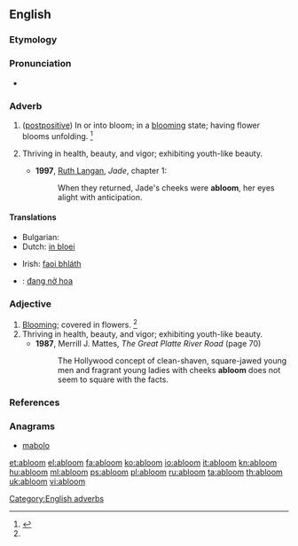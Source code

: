 ==English==

===Etymology===
{{prefix|a|bloom|t1=in|t2=flower}}

===Pronunciation===
* {{a|US}} {{IPA|/əˈblum/}}

===Adverb===
{{en-adv|-}}

# ([[postpositive]]) In or into bloom; in a [[blooming]] state; having flower blooms unfolding. {{defdate|Mid 19<sup>th</sup> century.}}<ref name=SOED>{{reference-book | last =| first = | authorlink =  | coauthors =  | editor =Brown, Lesley  | others =  | title = The Shorter Oxford English Dictionary | origdate =  | origyear = 1933| origmonth =  | url =  | format =  | accessdate =  | accessyear =  | accessmonth =  | edition = 5th | date =  | year =2003| month =  | publisher =Oxford University Press  | location =Oxford, UK | language =  | id =  | doi = | isbn =978-0-19-860575-7 | lccn = | ol = | pages =5| chapter =  | chapterurl =  | quote =}}</ref>
# {{rfv-sense}} Thriving in health, beauty, and vigor; exhibiting youth-like beauty.
#*'''1997''', [[w:Ruth Langan|Ruth Langan]], ''Jade'', chapter 1:
#*:When they returned, Jade's cheeks were '''abloom''', her eyes alight with anticipation. 

====Translations====
{{trans-top|(postpositive) in or into bloom; in a blooming state}}
* Bulgarian: {{t-|bg|цъфтящ, разцъфтял, в разцвет}}
* Dutch: [[in bloei]]
{{trans-mid}}
* Irish: [[faoi bhláth]]
{{trans-bottom}}

{{checktrans-top}}
* {{ttbc|vi}}: [[đang nở hoa]]
{{trans-bottom}}

===Adjective===
{{en-adj}}

# [[blooming|Blooming]]; covered in flowers. {{defdate|Mid 19<sup>th</sup> century.}}<ref name=SOED/>
# Thriving in health, beauty, and vigor; exhibiting youth-like beauty.
#* '''1987''', Merrill J. Mattes, ''The Great Platte River Road'' (page 70)
#*: The Hollywood concept of clean-shaven, square-jawed young men and fragrant young ladies with cheeks '''abloom''' does not seem to square with the facts.

===References===
<references/>

===Anagrams===
* [[mabolo#English|mabolo]]

[[Category:English adverbs]]

[[et:abloom]]
[[el:abloom]]
[[fa:abloom]]
[[ko:abloom]]
[[io:abloom]]
[[it:abloom]]
[[kn:abloom]]
[[hu:abloom]]
[[ml:abloom]]
[[ps:abloom]]
[[pl:abloom]]
[[ru:abloom]]
[[ta:abloom]]
[[th:abloom]]
[[uk:abloom]]
[[vi:abloom]]
